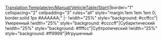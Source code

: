 <noinclude>[[Translation:Template/en/Manual/VehicleTable/Start]]</noinclude><noinclude></noinclude>{|border="1" cellspacing="2" cellpadding="3" rules="all" style="margin:1em 1em 1em 0; border:solid 1px #AAAAAA;"
|-
!width="25%" style="background: #ccffcc"|Умеренный
!width="25%" style="background: #ccccff"|Субарктический
!width="25%" style="background: #ffffcc"|Субтропический
!width="25%" style="background: #ff9999"|Игрушечный